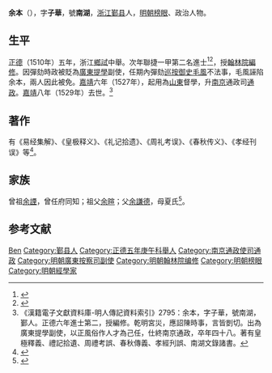 {{Otheruses|余本}}

{{明清人物信息框
| 姓名 = 余本
| 原名 =
| 圖片名稱= 
| 圖片大小 =
| 圖片說明 = 
| 最高職務 = 南京通政司通政
| 國家 = 大明 
| 爵位 =
| 籍貫 = 浙江寧波府鄞縣
| 族裔 = 
| 旗籍 = 
| 字號 = 字子華，號南湖
| 諡號 =
| 出生日期 = 成化十六年（1480年）
| 出生地點 =
| 逝世日期 = 嘉靖八年（1529年） 
| 逝世地點 =
| 墓葬 =
| 配偶 = 
| 親屬 = 
| 出身 =
* 正德六年辛未科進士及第
| 經歷 =
| 著作 =  
}}
'''余本'''（{{bd|1480年||1529年|catIdx=Yu}}），字'''子華'''，號'''南湖'''，[[浙江|浙江]][[鄞县|鄞县]]人，[[明朝|明朝]][[榜眼|榜眼]]、政治人物。

== 生平 ==
[[正德_(明朝)|正德]]（1510年）五年，浙江[[鄉試|鄉試]]中舉。次年聯捷一甲第二名進士<ref>{{Cite book|title=《皇明贡举考》卷五|last=（明）[[张朝瑞|张朝瑞]]|first=|publisher=《续修四库全书》史部第828册|year=|isbn=|location=|pages=}}</ref><ref>{{Cite book|title=贡举志五种 上|last=鲁小俊，江俊伟著|first=|publisher=武汉：武汉大学出版社|year=2009|isbn=978-7-307-07043-1|location=|pages=}}</ref>，授[[翰林院|翰林院]][[編修|編修]]。因彈劾時政被貶為[[廣東|廣東]][[提學|提學]]副使，任期內彈劾[[巡按御史|巡按御史]][[毛風|毛風]]不法事，毛風誣陷余本，兩人因此被免。[[嘉靖|嘉靖]]六年（1527年），起用為[[山東|山東]]督學，升[[南京|南京]]通政司[[通政|通政]]。[[嘉靖|嘉靖]]八年（1529年）去世。<ref>《漢籍電子文獻資料庫-明人傳記資料索引》2795：余本，字子華，號南湖，鄞人。正德六年進士第二，授編修。乾明宮災，應詔陳時事，言皆剴切。出為廣東提學副使，以正風俗作人才為己任，仕終南京通政，卒年四十八。著有皇極釋義、禮記拾遺、周禮考誤、春秋傳義、孝經刋誤、南湖文錄諸書。</ref>

== 著作 ==
有《易经集解》、《皇极释义》、《礼记拾遗》、《周礼考误》、《春秋传义》、《孝经刊误》等<ref>{{cite web | url=http://www.bjdclib.com/subdb/exam/examperson/200908/t20090819_22760.html | title=余本 | publisher=北京東城區圖書館 | accessdate=September 12, 2011 | archive-date=2017-09-22 | archive-url=https://web.archive.org/web/20170922195302/http://www.bjdclib.com/subdb/exam/examperson/200908/t20090819_22760.html | dead-url=no }}</ref>。

== 家族 ==
曾祖[[余諲|余諲]]，曾任府同知；祖父[[余暄|余暄]]；父[[余謙德|余謙德]]，母夏氏<ref>{{Cite book|title=天一阁藏明代科举录选刊 登科录 点校本|last=龚延明主编|first=|publisher=宁波出版社|year=2016|isbn=978-7-5526-2320-8|location=宁波|pages=|quote=《天一閣藏明代科舉錄選刊.登科錄》之《正德六年辛未科進士登科錄》}}</ref>。

== 参考文献 ==
{{reflist}}

{{正德六年辛未科殿試金榜}}

{{Authority control}}
{{DEFAULTSORT:Yu余}}
[[Category:余姓|Ben]]
[[Category:鄞县人|Category:鄞县人]]
[[Category:正德五年庚午科舉人|Category:正德五年庚午科舉人]]
[[Category:南京通政使司通政|Category:南京通政使司通政]]
[[Category:明朝廣東按察司副使|Category:明朝廣東按察司副使]]
[[Category:明朝翰林院编修|Category:明朝翰林院编修]]
[[Category:明朝榜眼|Category:明朝榜眼]]
[[Category:明朝經學家|Category:明朝經學家]]